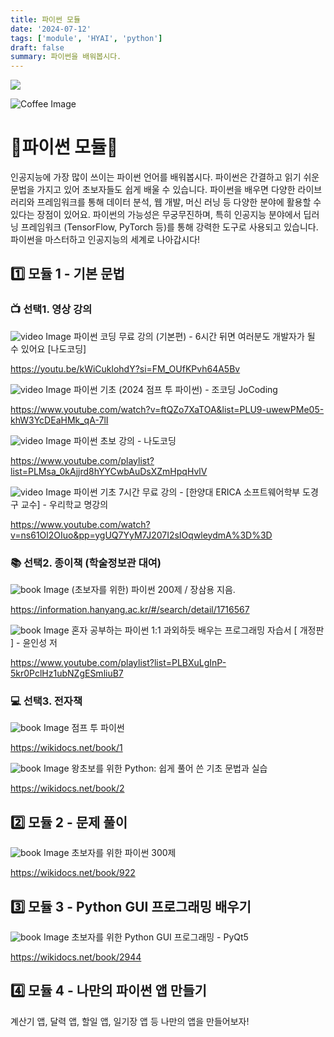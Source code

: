 ```yaml
---
title: 파이썬 모듈
date: '2024-07-12'
tags: ['module', 'HYAI', 'python']
draft: false
summary: 파이썬을 배워봅시다.
---
```


![](/static/images/2024-1/coffee.jpg)

<img src="/static/images/2024-1/coffee.jpg" className="w-1/3 h-auto" alt="Coffee Image" />


# 🐍파이썬 모듈🐍
인공지능에 가장 많이 쓰이는 파이썬 언어를 배워봅시다. 파이썬은 간결하고 읽기 쉬운 문법을 가지고 있어 초보자들도 쉽게 배울 수 있습니다. 파이썬을 배우면 다양한 라이브러리와 프레임워크를 통해 데이터 분석, 웹 개발, 머신 러닝 등 다양한 분야에 활용할 수 있다는 장점이 있어요. 파이썬의 가능성은 무궁무진하며, 특히 인공지능 분야에서 딥러닝 프레임워크 (TensorFlow, PyTorch 등)를 통해 강력한 도구로 사용되고 있습니다. 파이썬을 마스터하고 인공지능의 세계로 나아갑시다!

## 1️⃣ 모듈 1 - 기본 문법

### 📺 선택1. 영상 강의

<img src="/static/images/module/python/m1/0.jpg" className="w-1/2 h-auto" alt="video Image" />
파이썬 코딩 무료 강의 (기본편) - 6시간 뒤면 여러분도 개발자가 될 수 있어요 [나도코딩]

https://youtu.be/kWiCuklohdY?si=FM_OUfKPvh64A5Bv

<img src="/static/images/module/python/m1/1.jpg" className="w-1/2 h-auto" alt="video Image" />
파이썬 기초 (2024 점프 투 파이썬) - 조코딩 JoCoding

https://www.youtube.com/watch?v=ftQZo7XaTOA&list=PLU9-uwewPMe05-khW3YcDEaHMk_qA-7lI

<img src="/static/images/module/python/m1/2.jpg" className="w-1/2 h-auto" alt="video Image" />
파이썬 초보 강의 - 나도코딩

https://www.youtube.com/playlist?list=PLMsa_0kAjjrd8hYYCwbAuDsXZmHpqHvlV

<img src="/static/images/module/python/m1/3.jpg" className="w-1/2 h-auto" alt="video Image" />
파이썬 기초 7시간 무료 강의 - [한양대 ERICA 소프트웨어학부 도경구 교수] - 우리학교 명강의

https://www.youtube.com/watch?v=ns61Ol2OIuo&pp=ygUQ7YyM7J207I2sIOqwleydmA%3D%3D


### 📚 선택2. 종이책 (학술정보관 대여)
<img src="/static/images/module/python/m1/4.jpg" className="w-1/3 h-auto" alt="book Image" />
(초보자를 위한) 파이썬 200제 / 장삼용 지음.

https://information.hanyang.ac.kr/#/search/detail/1716567

<img src="/static/images/module/python/m1/9.jpg" className="w-1/3 h-auto" alt="book Image" />
혼자 공부하는 파이썬 1:1 과외하듯 배우는 프로그래밍 자습서 [ 개정판 ] - 윤인성 저 

https://www.youtube.com/playlist?list=PLBXuLgInP-5kr0PclHz1ubNZgESmliuB7

### 💻 선택3. 전자책

<img src="/static/images/module/python/m1/5.jpg" className="w-1/3 h-auto" alt="book Image" />
점프 투 파이썬

https://wikidocs.net/book/1

<img src="/static/images/module/python/m1/6.png" className="w-1/3 h-auto" alt="book Image" />
왕초보를 위한 Python: 쉽게 풀어 쓴 기초 문법과 실습

https://wikidocs.net/book/2


## 2️⃣ 모듈 2 - 문제 풀이

<img src="/static/images/module/python/m1/7.png" className="w-1/3 h-auto" alt="book Image" />
초보자를 위한 파이썬 300제

https://wikidocs.net/book/922

## 3️⃣ 모듈 3 - Python GUI 프로그래밍 배우기
<img src="/static/images/module/python/m1/8.jpg" className="w-1/3 h-auto" alt="book Image" />
초보자를 위한 Python GUI 프로그래밍 - PyQt5

https://wikidocs.net/book/2944

## 4️⃣ 모듈 4 - 나만의 파이썬 앱 만들기
계산기 앱, 달력 앱, 할일 앱, 일기장 앱 등 나만의 앱을 만들어보자!
